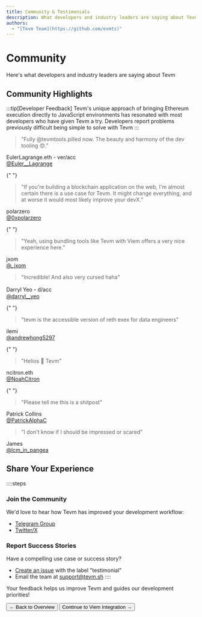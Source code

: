 ```yaml
---
title: Community & Testimonials
description: What developers and industry leaders are saying about Tevm Node
authors:
  - "[Tevm Team](https://github.com/evmts)"
---
```



# Community

Here's what developers and industry leaders are saying about Tevm

## Community Highlights

:::tip[Developer Feedback]
Tevm's unique approach of bringing Ethereum execution directly to JavaScript environments has resonated with most developers who have given Tevm a try.
Developers report problems previously difficult being simple to solve with Tevm
:::

<div style={{ 
  display: 'grid', 
  gridTemplateColumns: 'repeat(auto-fill, minmax(300px, 1fr))', 
  gap: '1.5rem', 
  margin: '2rem 0' 
}}>
  <div style={{ 
    border: '1px solid var(--vocs-color_border)', 
    borderRadius: 'var(--vocs-borderRadius_4)', 
    padding: '1.5rem',
    backgroundColor: 'var(--vocs-color_background2)'
  }}>
    <blockquote style={{ 
      margin: 0, 
      fontSize: 'var(--vocs-fontSize_16)',
      borderLeft: 'none',
      padding: 0
    }}>
      "Fully @tevmtools pilled now. The beauty and harmony of the dev tooling 😍."
    </blockquote>
    <div style={{ 
      marginTop: '1rem', 
      display: 'flex', 
      alignItems: 'center',
      gap: '0.5rem'
    }}>
      <div style={{ fontWeight: 'var(--vocs-fontWeight_medium)' }}>
        EulerLagrange.eth - ver/acc
      </div>
      <a href="https://twitter.com/Euler__Lagrange" style={{ fontSize: 'var(--vocs-fontSize_14)', color: 'var(--vocs-color_textAccent)' }}>
        @Euler__Lagrange
      </a>
    </div>
  </div>

{" "}
<div
  style={{
    border: "1px solid var(--vocs-color_border)",
    borderRadius: "var(--vocs-borderRadius_4)",
    padding: "1.5rem",
    backgroundColor: "var(--vocs-color_background2)",
  }}
>
  <blockquote
    style={{
      margin: 0,
      fontSize: "var(--vocs-fontSize_16)",
      borderLeft: "none",
      padding: 0,
    }}
  >
    "If you're building a blockchain application on the web, I'm almost certain
    there is a use case for Tevm. It might change everything, and at worse it
    would most likely improve your devX."
  </blockquote>
  <div
    style={{
      marginTop: "1rem",
      display: "flex",
      alignItems: "center",
      gap: "0.5rem",
    }}
  >
    <div style={{ fontWeight: "var(--vocs-fontWeight_medium)" }}>polarzero</div>
    <a
      href="https://twitter.com/0xpolarzero"
      style={{
        fontSize: "var(--vocs-fontSize_14)",
        color: "var(--vocs-color_textAccent)",
      }}
    >
      @0xpolarzero
    </a>
  </div>
</div>

{" "}
<div
  style={{
    border: "1px solid var(--vocs-color_border)",
    borderRadius: "var(--vocs-borderRadius_4)",
    padding: "1.5rem",
    backgroundColor: "var(--vocs-color_background2)",
  }}
>
  <blockquote
    style={{
      margin: 0,
      fontSize: "var(--vocs-fontSize_16)",
      borderLeft: "none",
      padding: 0,
    }}
  >
    "Yeah, using bundling tools like Tevm with Viem offers a very nice
    experience here."
  </blockquote>
  <div
    style={{
      marginTop: "1rem",
      display: "flex",
      alignItems: "center",
      gap: "0.5rem",
    }}
  >
    <div style={{ fontWeight: "var(--vocs-fontWeight_medium)" }}>jxom</div>
    <a
      href="https://twitter.com/_jxom"
      style={{
        fontSize: "var(--vocs-fontSize_14)",
        color: "var(--vocs-color_textAccent)",
      }}
    >
      @_jxom
    </a>
  </div>
</div>
<div
  style={{
    border: "1px solid var(--vocs-color_border)",
    borderRadius: "var(--vocs-borderRadius_4)",
    padding: "1.5rem",
    backgroundColor: "var(--vocs-color_background2)",
  }}
>
  <blockquote
    style={{
      margin: 0,
      fontSize: "var(--vocs-fontSize_16)",
      borderLeft: "none",
      padding: 0,
    }}
  >
    "Incredible! And also very cursed haha"
  </blockquote>
  <div
    style={{
      marginTop: "1rem",
      display: "flex",
      alignItems: "center",
      gap: "0.5rem",
    }}
  >
    <div style={{ fontWeight: "var(--vocs-fontWeight_medium)" }}>
      Darryl Yeo・d/acc
    </div>
    <a
      href="https://twitter.com/darryl__yeo"
      style={{
        fontSize: "var(--vocs-fontSize_14)",
        color: "var(--vocs-color_textAccent)",
      }}
    >
      @darryl__yeo
    </a>
  </div>
</div>

{" "}
<div
  style={{
    border: "1px solid var(--vocs-color_border)",
    borderRadius: "var(--vocs-borderRadius_4)",
    padding: "1.5rem",
    backgroundColor: "var(--vocs-color_background2)",
  }}
>
  <blockquote
    style={{
      margin: 0,
      fontSize: "var(--vocs-fontSize_16)",
      borderLeft: "none",
      padding: 0,
    }}
  >
    "tevm is the accessible version of reth exex for data engineers"
  </blockquote>
  <div
    style={{
      marginTop: "1rem",
      display: "flex",
      alignItems: "center",
      gap: "0.5rem",
    }}
  >
    <div style={{ fontWeight: "var(--vocs-fontWeight_medium)" }}>ilemi</div>
    <a
      href="https://twitter.com/andrewhong5297"
      style={{
        fontSize: "var(--vocs-fontSize_14)",
        color: "var(--vocs-color_textAccent)",
      }}
    >
      @andrewhong5297
    </a>
  </div>
</div>

{" "}
<div
  style={{
    border: "1px solid var(--vocs-color_border)",
    borderRadius: "var(--vocs-borderRadius_4)",
    padding: "1.5rem",
    backgroundColor: "var(--vocs-color_background2)",
  }}
>
  <blockquote
    style={{
      margin: 0,
      fontSize: "var(--vocs-fontSize_16)",
      borderLeft: "none",
      padding: 0,
    }}
  >
    "Helios 🤝 Tevm"
  </blockquote>
  <div
    style={{
      marginTop: "1rem",
      display: "flex",
      alignItems: "center",
      gap: "0.5rem",
    }}
  >
    <div style={{ fontWeight: "var(--vocs-fontWeight_medium)" }}>
      ncitron.eth
    </div>
    <a
      href="https://twitter.com/NoahCitron"
      style={{
        fontSize: "var(--vocs-fontSize_14)",
        color: "var(--vocs-color_textAccent)",
      }}
    >
      @NoahCitron
    </a>
  </div>
</div>

{" "}
<div
  style={{
    border: "1px solid var(--vocs-color_border)",
    borderRadius: "var(--vocs-borderRadius_4)",
    padding: "1.5rem",
    backgroundColor: "var(--vocs-color_background2)",
  }}
>
  <blockquote
    style={{
      margin: 0,
      fontSize: "var(--vocs-fontSize_16)",
      borderLeft: "none",
      padding: 0,
    }}
  >
    "Please tell me this is a shitpost"
  </blockquote>
  <div
    style={{
      marginTop: "1rem",
      display: "flex",
      alignItems: "center",
      gap: "0.5rem",
    }}
  >
    <div style={{ fontWeight: "var(--vocs-fontWeight_medium)" }}>
      Patrick Collins
    </div>
    <a
      href="https://twitter.com/PatrickAlphaC"
      style={{
        fontSize: "var(--vocs-fontSize_14)",
        color: "var(--vocs-color_textAccent)",
      }}
    >
      @PatrickAlphaC
    </a>
  </div>
</div>

  <div style={{ 
    border: '1px solid var(--vocs-color_border)', 
    borderRadius: 'var(--vocs-borderRadius_4)', 
    padding: '1.5rem',
    backgroundColor: 'var(--vocs-color_background2)'
  }}>
    <blockquote style={{ 
      margin: 0, 
      fontSize: 'var(--vocs-fontSize_16)',
      borderLeft: 'none',
      padding: 0
    }}>
      "I don't know if I should be impressed or scared"
    </blockquote>
    <div style={{ 
      marginTop: '1rem', 
      display: 'flex', 
      alignItems: 'center',
      gap: '0.5rem'
    }}>
      <div style={{ fontWeight: 'var(--vocs-fontWeight_medium)' }}>
        James
      </div>
      <a href="https://twitter.com/lcm_in_pangea" style={{ fontSize: 'var(--vocs-fontSize_14)', color: 'var(--vocs-color_textAccent)' }}>
        @lcm_in_pangea
      </a>
    </div>
  </div>
</div>

## Share Your Experience

::::steps

### Join the Community

We'd love to hear how Tevm has improved your development workflow:

- [Telegram Group](https://t.me/+ANThR9bHDLAwMjUx)
- [Twitter/X](https://twitter.com/tevmtools)

### Report Success Stories

Have a compelling use case or success story?

- [Create an issue](https://github.com/evmts/tevm-monorepo/issues/new?labels=testimonial&template=testimonial.md) with the label "testimonial"
- Email the team at support@tevm.sh
  ::::

Your feedback helps us improve Tevm and guides our development priorities!

<div style={{ display: "flex", gap: "1rem", marginTop: "2rem" }}>
  <Button href="./overview" variant="accent">
    ← Back to Overview
  </Button>
  <Button href="./viem">Continue to Viem Integration →</Button>
</div>
